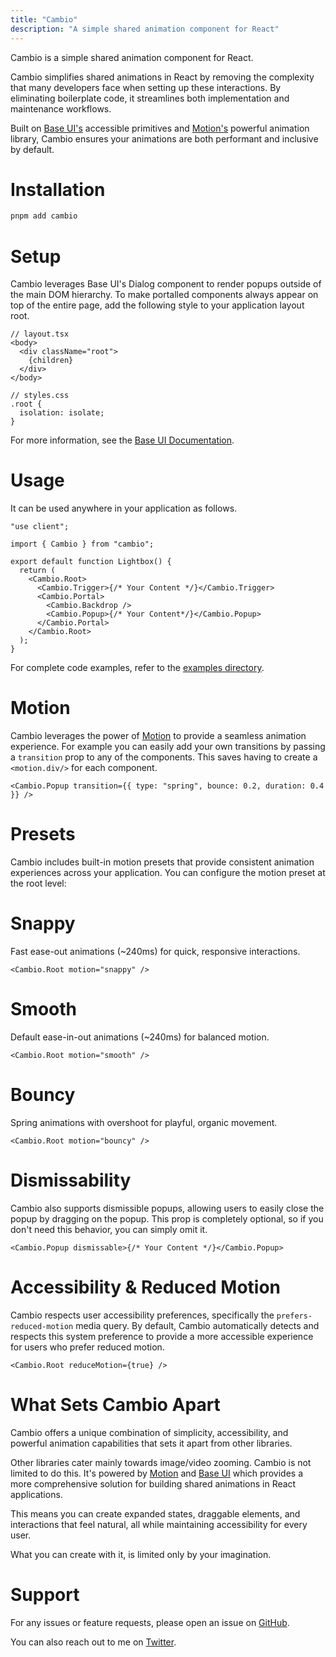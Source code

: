 ```yaml
---
title: "Cambio"
description: "A simple shared animation component for React"
---
```


<center>
  <Basic />
</center>

Cambio is a simple shared animation component for React.

Cambio simplifies shared animations in React by removing the complexity that many developers face when setting up these interactions.
By eliminating boilerplate code, it streamlines both implementation and maintenance workflows.

Built on [Base UI's](https://base-ui.com/) accessible primitives and [Motion's](https://motion.dev/) powerful animation library,
Cambio ensures your animations are both performant and inclusive by default.

# Installation

```bash
pnpm add cambio
```

# Setup

Cambio leverages Base UI's Dialog component to render popups outside of the main DOM hierarchy.
To make portalled components always appear on top of the entire page, add the following style to your application layout root.

```tsx
// layout.tsx
<body>
  <div className="root">
    {children}
  </div>
</body>

// styles.css
.root {
  isolation: isolate;
}
```

For more information, see the [Base UI Documentation](https://base-ui.com/react/overview/quick-start#set-up-portals).

# Usage

It can be used anywhere in your application as follows.

```tsx lineNumbers
"use client";

import { Cambio } from "cambio";

export default function Lightbox() {
  return (
    <Cambio.Root>
      <Cambio.Trigger>{/* Your Content */}</Cambio.Trigger>
      <Cambio.Portal>
        <Cambio.Backdrop />
        <Cambio.Popup>{/* Your Content*/}</Cambio.Popup>
      </Cambio.Portal>
    </Cambio.Root>
  );
}
```

For complete code examples, refer to the [examples directory](https://github.com/raphaelsalaja/cambio/tree/main/website/components/examples).

# Motion

Cambio leverages the power of [Motion](https://motion.dev/) to provide a seamless animation experience.
For example you can easily add your own transitions by passing a `transition` prop to any of the components.
This saves having to create a `<motion.div/>` for each component.

```tsx
<Cambio.Popup transition={{ type: "spring", bounce: 0.2, duration: 0.4 }} />
```

# Presets

Cambio includes built-in motion presets that provide consistent animation experiences across your application. You can configure the motion preset at the root level:

# Snappy

Fast ease-out animations (~240ms) for quick, responsive interactions.

<center>
  <Snappy />
</center>

```tsx
<Cambio.Root motion="snappy" />
```

# Smooth

Default ease-in-out animations (~240ms) for balanced motion.

<center>
  <Smooth />
</center>

```tsx
<Cambio.Root motion="smooth" />
```

# Bouncy

Spring animations with overshoot for playful, organic movement.

<center>
  <Bouncy />
</center>

```tsx
<Cambio.Root motion="bouncy" />
```

# Dismissability

Cambio also supports dismissible popups, allowing users to easily close the popup by dragging on the popup. This prop is completely optional, so if you don't need this behavior, you can simply omit it.

<center>
  <Dismissable />
</center>

```tsx
<Cambio.Popup dismissable>{/* Your Content */}</Cambio.Popup>
```

# Accessibility & Reduced Motion

Cambio respects user accessibility preferences, specifically the `prefers-reduced-motion` media query. By default, Cambio automatically detects and respects this system preference to provide a more accessible experience for users who prefer reduced motion.

<center>
  <Reduced />
</center>

```tsx
<Cambio.Root reduceMotion={true} />
```

# What Sets Cambio Apart

Cambio offers a unique combination of simplicity, accessibility, and powerful animation capabilities that sets it apart from other libraries.

Other libraries cater mainly towards image/video zooming. Cambio is not limited to do this. It's powered by [Motion](https://motion.dev/) and [Base UI](https://base-ui.com/) which provides a more comprehensive solution for building shared animations in React applications.

This means you can create expanded states, draggable elements, and interactions that feel natural, all while maintaining accessibility for every user.

What you can create with it, is limited only by your imagination.

# Support

For any issues or feature requests, please open an issue on [GitHub](https://github.com/raphaelsalaja/cambio).

You can also reach out to me on [Twitter](https://x.com/raphaelsalaja).
